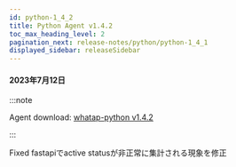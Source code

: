 ```yaml
---
id: python-1_4_2
title: Python Agent v1.4.2
toc_max_heading_level: 2
pagination_next: release-notes/python/python-1_4_1
displayed_sidebar: releaseSidebar
---
```


#### 2023年7月12日

:::note

Agent download: [whatap-python v1.4.2](https://pypi.org/project/whatap-python/1.4.2/)

:::

<p><Status>Fixed</Status> fastapiでactive statusが非正常に集計される現象を修正</p>
